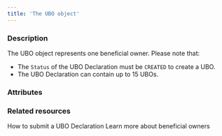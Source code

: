 ```yaml
---
title: 'The UBO object'
---
```


  
### Description
The UBO object represents one beneficial owner. Please note that:  
- The `Status` of the UBO Declaration must be `CREATED` to create a UBO.  
- The UBO Declaration can contain up to 15 UBOs.  

### Attributes  

<Id />  

<CreationDate />  

<LastName1 />  

<FirstName1 />  

<Birthday />  

<Nationality />  

<Address3 />  

<Birthplace />  

<IsActive />

### Related resources

<CardGroup cols={2}>
    <Card title="How to" href="/guides/users/verification/beneficial-owners/how-to">How to submit a UBO Declaration</Card>
    <Card title="Guide" href="guides/users/verification/beneficial-owners">Learn more about beneficial owners</Card>  
</CardGroup>